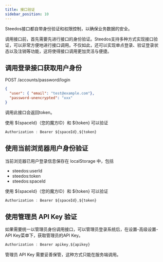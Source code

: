 ```yaml
---
title: 接口验证
sidebar_position: 10
---
```


Steedos接口都自带身份验证和权限控制，以确保业务数据的安全。

调用接口前，首先需要先进行接口的身份验证。Steedos支持多种方式实现接口验证，可以非常方便地进行接口调用。不仅如此，还可以实现单点登录、验证登录状态以及注销等功能，这将使得接口调用更加灵活与便捷。

## 调用登录接口获取用户身份

POST /accounts/password/login

```json
{
  "user": { "email": "test@example.com"},
  "password-unencrypted": "xxx"
}
```

调用此接口会返回token。

使用 ${spaceId}（您的魔方ID）和 ${token} 可以验证

```javascript
Authorization : Bearer ${spaceId},${token}
```

## 使用当前浏览器用户身份验证

当前浏览器已用户登录信息保存在 localStorage 中，包括

- steedos:userId
- steedos:token
- steedos:spaceId

使用 ${spaceId}（您的魔方ID）和 ${token} 可以验证

```javascript
Authorization : Bearer ${spaceId},${token}
```

## 使用管理员 API Key 验证

如果需要统一以管理员身份调用接口，可以管理员登录系统后，在设置-高级设置-API Key菜单下，获取管理员的API Key。

```javascript
Authorization : Bearer apikey,${apikey}
```

管理员 API Key 需要妥善保管，这种方式只能在服务端调用。
